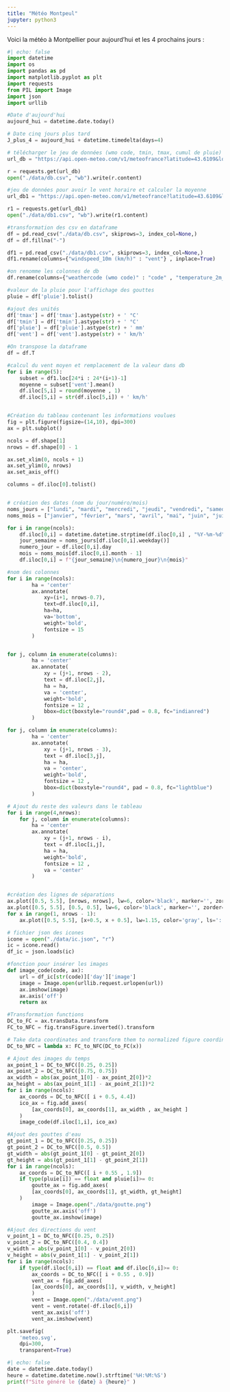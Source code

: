 ```yaml
---
title: "Météo Montpeul"
jupyter: python3
---
```


Voici la météo à Montpellier pour aujourd'hui et les 4 prochains jours :

```python
#| echo: false
import datetime
import os
import pandas as pd
import matplotlib.pyplot as plt
import requests
from PIL import Image
import json
import urllib

#Date d'aujourd'hui
aujourd_hui = datetime.date.today()

# Date cinq jours plus tard
J_plus_4 = aujourd_hui + datetime.timedelta(days=4)

# télécharger le jeu de données (wmo code, tmin, tmax, cumul de pluie)
url_db = "https://api.open-meteo.com/v1/meteofrance?latitude=43.6109&longitude=3.8763&daily=weathercode,temperature_2m_max,temperature_2m_min,precipitation_sum,windspeed_10m_max,winddirection_10m_dominant&timezone=GMT&start_date={0}&end_date={1}&format=csv".format(aujourd_hui,J_plus_4)

r = requests.get(url_db)
open("./data/db.csv", "wb").write(r.content)

#jeu de données pour avoir le vent horaire et calculer la moyenne
url_db1 = "https://api.open-meteo.com/v1/meteofrance?latitude=43.6109&longitude=3.8763&hourly=windspeed_10m&start_date={0}&end_date={1}&format=csv".format(aujourd_hui,J_plus_4)

r1 = requests.get(url_db1)
open("./data/db1.csv", "wb").write(r1.content)

#transformation des csv en dataframe
df = pd.read_csv("./data/db.csv", skiprows=3, index_col=None,)
df = df.fillna("-")

df1 = pd.read_csv("./data/db1.csv", skiprows=3, index_col=None,)
df1.rename(columns={"windspeed_10m (km/h)" : "vent"} , inplace=True)

#on renomme les colonnes de db
df.rename(columns={"weathercode (wmo code)" : "code" , "temperature_2m_max (°C)":"tmax" , "temperature_2m_min (°C)":"tmin" , "precipitation_sum (mm)" : "pluie" , "windspeed_10m_max (km/h)" : "vent"}, inplace = True)

#valeur de la pluie pour l'affichage des gouttes
pluie = df['pluie'].tolist()

#ajout des unités
df['tmax'] = df['tmax'].astype(str) + ' °C'
df['tmin'] = df['tmin'].astype(str) + ' °C'
df['pluie'] = df['pluie'].astype(str) + ' mm'
df['vent'] = df['vent'].astype(str) + ' km/h'

#On transpose la dataframe
df = df.T

#calcul du vent moyen et remplacement de la valeur dans db
for i in range(5):
    subset = df1.loc[24*i : 24*(i+1)-1]
    moyenne = subset['vent'].mean()
    df.iloc[5,i] = round(moyenne , 1)
    df.iloc[5,i] = str(df.iloc[5,i]) + ' km/h'


#Création du tableau contenant les informations voulues
fig = plt.figure(figsize=(14,10), dpi=300)
ax = plt.subplot()

ncols = df.shape[1]
nrows = df.shape[0] - 1

ax.set_xlim(0, ncols + 1)
ax.set_ylim(0, nrows)
ax.set_axis_off()

columns = df.iloc[0].tolist()


# création des dates (nom du jour/numéro/mois)
noms_jours = ["lundi", "mardi", "mercredi", "jeudi", "vendredi", "samedi", "dimanche"]
noms_mois = ["janvier", "février", "mars", "avril", "mai", "juin", "juillet", "août", "septembre", "octobre", "novembre", "décembre"]

for i in range(ncols):
    df.iloc[0,i] = datetime.datetime.strptime(df.iloc[0,i] , "%Y-%m-%d")
    jour_semaine = noms_jours[df.iloc[0,i].weekday()]
    numero_jour = df.iloc[0,i].day
    mois = noms_mois[df.iloc[0,i].month - 1]
    df.iloc[0,i] = f"{jour_semaine}\n{numero_jour}\n{mois}"

#nom des colonnes
for i in range(ncols):
        ha = 'center'
        ax.annotate(
            xy=(i+1, nrows-0.7),
            text=df.iloc[0,i],
            ha=ha,
            va='bottom',
            weight='bold',
            fontsize = 15
        )


for j, column in enumerate(columns):
        ha = 'center'
        ax.annotate(
            xy = (j+1, nrows - 2),
            text = df.iloc[2,j],
            ha = ha,
            va = 'center',
            weight='bold',
            fontsize = 12 ,
            bbox=dict(boxstyle="round4",pad = 0.8, fc="indianred")
        )

for j, column in enumerate(columns):
        ha = 'center'
        ax.annotate(
            xy = (j+1, nrows - 3),
            text = df.iloc[3,j],
            ha = ha,
            va = 'center',
            weight='bold',
            fontsize = 12 ,
            bbox=dict(boxstyle="round4", pad = 0.8, fc="lightblue")
        )

# Ajout du reste des valeurs dans le tableau
for i in range(4,nrows):
    for j, column in enumerate(columns):
        ha = 'center'
        ax.annotate(
            xy = (j+1, nrows - i),
            text = df.iloc[i,j],
            ha = ha,
            weight='bold',
            fontsize = 12 ,
            va = 'center'
        )


#création des lignes de séparations
ax.plot([0.5, 5.5], [nrows, nrows], lw=6, color='black', marker='', zorder=4)
ax.plot([0.5, 5.5], [0.5, 0.5], lw=6, color='black', marker='', zorder=4)
for x in range(1, nrows - 1):
    ax.plot([0.5, 5.5], [x+0.5, x + 0.5], lw=1.15, color='gray', ls=':', zorder=3 , marker='')

# fichier json des icones
icone = open("./data/ic.json", "r")
ic = icone.read()
df_ic = json.loads(ic)

#fonction pour insérer les images
def image_code(code, ax):
    url = df_ic[str(code)]['day']['image']
    image = Image.open(urllib.request.urlopen(url))
    ax.imshow(image)
    ax.axis('off')
    return ax

#Transformation functions
DC_to_FC = ax.transData.transform
FC_to_NFC = fig.transFigure.inverted().transform

# Take data coordinates and transform them to normalized figure coordinates
DC_to_NFC = lambda x: FC_to_NFC(DC_to_FC(x))

# Ajout des images du temps
ax_point_1 = DC_to_NFC([0.25, 0.25])
ax_point_2 = DC_to_NFC([0.75, 0.75])
ax_width = abs(ax_point_1[0] - ax_point_2[0])*2
ax_height = abs(ax_point_1[1] - ax_point_2[1])*2
for i in range(ncols):
    ax_coords = DC_to_NFC([ i + 0.5, 4.4])
    ico_ax = fig.add_axes(
        [ax_coords[0], ax_coords[1], ax_width , ax_height ]
    )
    image_code(df.iloc[1,i], ico_ax)

#Ajout des gouttes d'eau
gt_point_1 = DC_to_NFC([0.25, 0.25])
gt_point_2 = DC_to_NFC([0.5, 0.5])
gt_width = abs(gt_point_1[0] - gt_point_2[0])
gt_height = abs(gt_point_1[1] - gt_point_2[1])
for i in range(ncols):
    ax_coords = DC_to_NFC([ i + 0.55 , 1.9])
    if type(pluie[i]) == float and pluie[i]>= 0:
        goutte_ax = fig.add_axes(
        [ax_coords[0], ax_coords[1], gt_width, gt_height]
    )
        image = Image.open("./data/goutte.png")
        goutte_ax.axis('off')
        goutte_ax.imshow(image)

#Ajout des directions du vent
v_point_1 = DC_to_NFC([0.25, 0.25])
v_point_2 = DC_to_NFC([0.4, 0.4])
v_width = abs(v_point_1[0] - v_point_2[0])
v_height = abs(v_point_1[1] - v_point_2[1])
for i in range(ncols):
    if type(df.iloc[6,i]) == float and df.iloc[6,i]>= 0:
        ax_coords = DC_to_NFC([ i + 0.55 , 0.9])
        vent_ax = fig.add_axes(
        [ax_coords[0], ax_coords[1], v_width, v_height]
        ) 
        vent = Image.open("./data/vent.png")
        vent = vent.rotate(-df.iloc[6,i])
        vent_ax.axis('off')
        vent_ax.imshow(vent)

plt.savefig(
    'meteo.svg',
    dpi=300,
    transparent=True)
```

```python
#| echo: false
date = datetime.date.today() 
heure = datetime.datetime.now().strftime('%H:%M:%S')
print(f"Site généré le {date} à {heure}" )
```